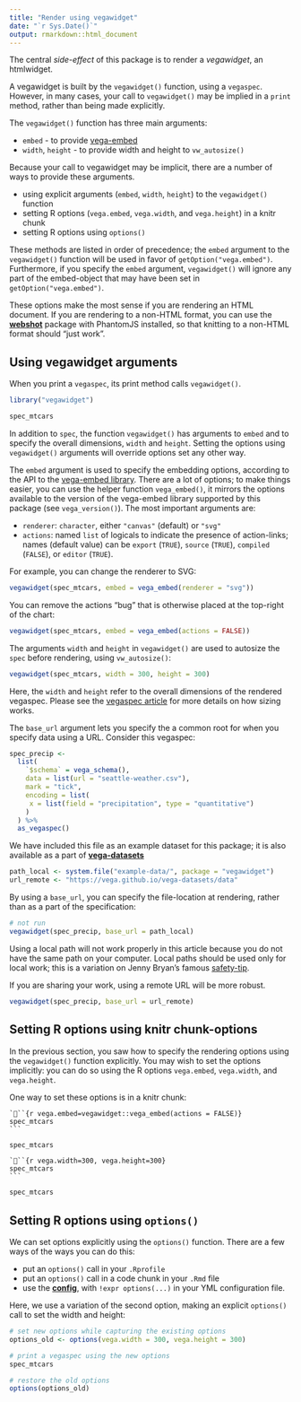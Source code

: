 ```yaml
---
title: "Render using vegawidget"
date: "`r Sys.Date()`"
output: rmarkdown::html_document
---
```


The central *side-effect* of this package is to render a *vegawidget*, an htmlwidget. 

A vegawidget is built by the `vegawidget()` function, using a `vegaspec`. However, in many cases, your call to `vegawidget()` may be implied in a `print` method, rather than being made explicitly. 

The `vegawidget()` function has three main arguments:

- `embed` - to provide [vega-embed](https://github.com/vega/vega-embed)
- `width`, `height` - to provide width and height to `vw_autosize()`

Because your call to vegawidget may be implicit, there are a number of ways to provide these arguments.

- using explicit arguments (`embed`, `width`, `height`) to the `vegawidget()` function 
- setting R options (`vega.embed`, `vega.width`, and `vega.height`) in a knitr chunk
- setting R options using `options()`

These methods are listed in order of precedence; the `embed` argument to the `vegawidget()` function will be used in favor of `getOption("vega.embed")`. Furthermore, if you specify the `embed` argument, `vegawidget()` will ignore any part of the embed-object that may have been set in `getOption("vega.embed")`.

These options make the most sense if you are rendering an HTML document. If you are rendering to a non-HTML format, you can use the [**webshot**](https://CRAN.R-project.org/package=webshot) package with PhantomJS installed, so that knitting to a non-HTML format should "just work".

## Using vegawidget arguments

When you print a `vegaspec`, its print method calls `vegawidget()`.

```r
library("vegawidget")

spec_mtcars 
```
 
In addition to `spec`, the function `vegawidget()` has arguments to `embed` and to specify the overall dimensions, `width` and `height`. Setting the options using `vegawidget()` arguments will override options set any other way.

The `embed` argument is used to specify the embedding options, according to the API to the [vega-embed library](https://github.com/vega/vega-embed#options). There are a lot of options; to make things easier, you can use the helper function `vega_embed()`, it mirrors the options available to the version of the vega-embed library supported by this package (see `vega_version()`). The most important arguments are:

- `renderer`: `character`, either `"canvas"` (default) or `"svg"`
- `actions`: named `list` of logicals to indicate the presence of action-links; names (default value) can be `export` (`TRUE`), `source` (`TRUE`), `compiled` (`FALSE`), or `editor` (`TRUE`).

For example, you can change the renderer to SVG:

```r
vegawidget(spec_mtcars, embed = vega_embed(renderer = "svg"))
```

You can remove the actions "bug" that is otherwise placed at the top-right of the chart:

```r
vegawidget(spec_mtcars, embed = vega_embed(actions = FALSE))
```

The arguments `width` and `height` in `vegawidget()` are used to autosize the `spec` before rendering, using `vw_autosize()`:

```r
vegawidget(spec_mtcars, width = 300, height = 300)
```

Here, the `width` and `height` refer to the overall dimensions of the rendered vegaspec. Please see the [vegaspec article](vegaspec.html) for more details on how sizing works.

The `base_url` argument lets you specify the a common root for when you specify data using a URL. Consider this vegaspec:

```r
spec_precip <-
  list(
    `$schema` = vega_schema(),
    data = list(url = "seattle-weather.csv"),
    mark = "tick",
    encoding = list(
     x = list(field = "precipitation", type = "quantitative")
    )
  ) %>%
  as_vegaspec()
```

We have included this file as an example dataset for this package; it is also available as a part of **[vega-datasets](https://github.com/vega/vega-datasets)**

```r
path_local <- system.file("example-data/", package = "vegawidget")
url_remote <- "https://vega.github.io/vega-datasets/data"
```

By using a `base_url`, you can specify the file-location at rendering, rather than as a part of the specification:

```r
# not run
vegawidget(spec_precip, base_url = path_local)
```

Using a local path will not work properly in this article because you do not have the same path on your computer. Local paths should be used only for local work; this is a variation on Jenny Bryan's famous [safety-tip](https://twitter.com/hadleywickham/status/940021008764846080).

If you are sharing your work, using a remote URL will be more robust.

```r
vegawidget(spec_precip, base_url = url_remote)
```

## Setting R options using knitr chunk-options

In the previous section, you saw how to specify the rendering options using the `vegawidget()` function explicitly. You may wish to set the options implicitly: you can do so using the R options `vega.embed`, `vega.width`, and `vega.height`.

One way to set these options is in a knitr chunk:

    ```{r vega.embed=vegawidget::vega_embed(actions = FALSE)}
    spec_mtcars
    ```

```r
spec_mtcars
```

    ```{r vega.width=300, vega.height=300}
    spec_mtcars
    ```

```r
spec_mtcars
```

## Setting R options using `options()`

We can set options explicitly using the `options()` function. There are a few ways of the ways you can do this:

- put an `options()` call in your `.Rprofile`
- put an `options()` call in a code chunk in your `.Rmd` file
- use the [**config**](https://cran.r-project.org/package=config), with `!expr options(...)` in your YML configuration file.

Here, we use a variation of the second option, making an explicit `options()` call to set the width and height:

```r
# set new options while capturing the existing options
options_old <- options(vega.width = 300, vega.height = 300)

# print a vegaspec using the new options
spec_mtcars

# restore the old options
options(options_old)
```




